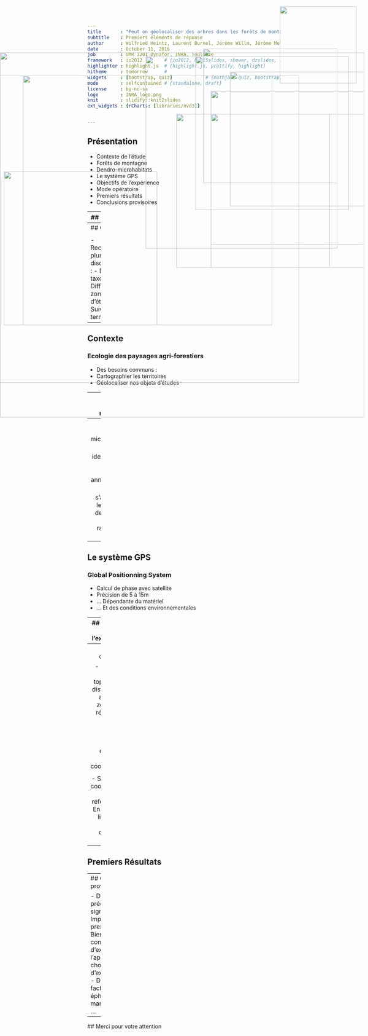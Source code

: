 ```yaml
---
title       : "Peut on géolocaliser des arbres dans les forêts de montagne avec un GPS ?"
subtitle    : Premiers éléments de réponse
author      : Wilfried Heintz, Laurent Burnel, Jérôme Willm, Jérôme Molina, Laurent Larrieu
date        : October 11, 2016
job         : UMR 1201 Dynafor, INRA, Toulouse
framework   : io2012        # {io2012, html5slides, shower, dzslides, ...}
highlighter : highlight.js  # {highlight.js, prettify, highlight}
hitheme     : tomorrow      #   
widgets     : [bootstrap, quiz]            # {mathjax, quiz, bootstrap}
mode        : selfcontained # {standalone, draft}
license     : by-nc-sa
logo        : INRA_logo.png
knit        : slidify::knit2slides
ext_widgets : {rCharts: [libraries/nvd3]}


--- 
```

## Présentation


- Contexte de l'étude
- Forêts de montagne
- Dendro-microhabitats
- Le système GPS
- Objectifs de l'expérience
- Mode opératoire
- Premiers résultats
- Conclusions provisoires


--- 
## Contexte
<img style="position: absolute; top: 20px; right: 30px; border: 0; width:200px;" src="assets/img/Dynafor.jpg">
<img style="position: absolute; top: 200px; right: 180px; border: 0; width:800px;" src="assets/img/villelongue.jpg">
<h3>Ecologie des paysages agri-forestiers</h3>



--- 
## Contexte
<img style="position: absolute; top: 150px; right: 50px; border: 0; width:400px;" src="assets/img/taxons.png">
<img style="position: absolute; top: 450px; right: 550px; border: 0; width:400px;" src="assets/img/zone.png">

<h3>Ecologie des paysages agri-forestiers</h3>

 - Recherches pluri-disciplinaires :
  - Différents taxons
  - Différentes zones d'études
  - Suivis à long terme


--- 
## Contexte
<img style="position: absolute; top: 300px; right: 100px; border: 0; width:400px;" src="assets/img/carto.jpg">

<h3>Ecologie des paysages agri-forestiers</h3>

 - Des besoins communs :
  - Cartographier les territoires
  - Géolocaliser nos objets d'études

--- 
## Les forêts de montagne
<img style="position: absolute; top: 130px; right: 80px; border: 0; width:350px;" src="assets/img/burat.jpg">
<h3>Un milieu particulier</h3>

 - Fortes pentes
 - Orientations défavorables
 - Couvert forestier très dense
 - Zones rocheuses 


--- 
## Les dendo-microhabitats
<img style="position: absolute; top: 190px; right: 10px; border: 0; width:350px;" src="assets/img/arbre_dmh.png">
<h3>Des exigences de précision</h3>

 - Re-identifier des arbres plusieurs années après 

=> s'approcher le plus près de l'individu
 - Le plus rapidement possible

--- 
## Le système GPS
<img style="position: absolute; top: 150px; right: 80px; border: 0; width:500px;" src="assets/img/sat.gif">
<h3>Global Positionning System</h3>

 - Calcul de phase avec satellite
 - Précision de 5 à 15m
 - ... Dépendante du matériel
 - ... Et des conditions environnementales

--- 
## Objectifs de l'expérience
<img style="position: absolute; top: 240px; right: 10px; border: 0; width:400px;" src="assets/img/gps.png">
<h3>Comparer la précision de plusieurs appareils</h3>

 - Grand public
 - Haut de gamme
 - Haut de gamme + corrections temps réel


--- 
## Mode opératoire
<img style="position: absolute; top: 300px; right: 10px; border: 0; width:400px;" src="assets/img/retour.png">
<h3>1/ Prise de coordonnées</h3>

 - 3 zones à la topographie distincte (30 arbres par zone)
 - Un référentiel : télémètre laser
 - Chaque appareil enregistre les coordonnées



<h3>2/ Retour à l'arbre</h3>

 - Suivant les coordonnées de références
 - En un temps limité
 - On évalue la distance à l'arbre

--- 
## Premiers Résultats
<img style="position: absolute; top: 140px; right: 10px; border: 0; width:950px;" src="assets/img/res.png">



--- 
## Conclusions provisoires

 - Différences de précision significatives
 - Importance du premier relevé !
 - Bien définir les conditions d'exploitation de l'appareil
 - Bien choisir sa saison d'expérimentation
 - D'autres facteurs à tester : éphémérides, marque du GPS ...

--- 
<img style="position: absolute; top: 200px; right: 250px; border: 0; width:650px;" src="assets/img/bubu.jpg">
## Merci pour votre attention



